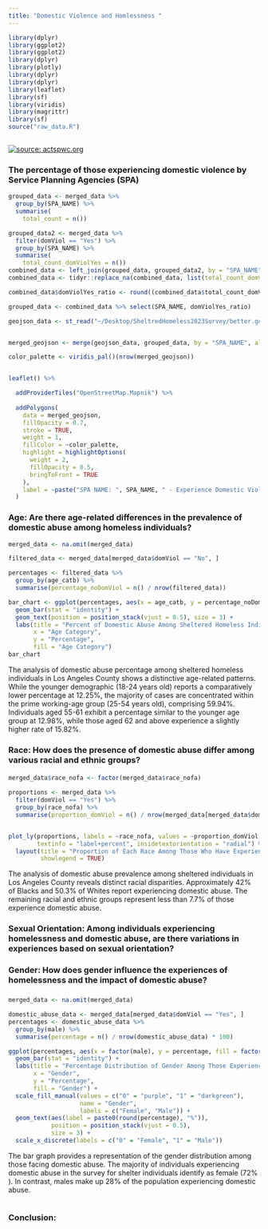 ```yaml
---
title: "Domestic Violence and Homlessness "
---
```


```r
library(dplyr)
library(ggplot2)
library(ggplot2)
library(dplyr)
library(plotly)
library(dplyr)
library(dplyr)
library(leaflet)
library(sf)
library(viridis)
library(magrittr)
library(sf)
source("raw_data.R")



```

[![source: actspwc.org](images/grafic-background-violence.jpg)](https://www.actspwc.org/services/domestic-violence?page_id=67?page_id=67?page_id=21?page_id=67?page_id=67?page_id=21?page_id=21?page_id=67?page_id=21?page_id=21?page_id=67?page_id=21?page_id=21?page_id=67?page_id=67?page_id=21?page_id=67?page_id=21?page_id=67?page_id=67?page_id=21?page_id=21?page_id=67?page_id=67?page_id=21?page_id=67?page_id=21?page_id=67?page_id=21?page_id=67?page_id=21?tmpl=component&print=1?tmpl=component&print=1?tmpl=component&print=1)

### The percentage of those experiencing domestic violence by Service Planning Agencies (SPA)

```r

grouped_data <- merged_data %>%
  group_by(SPA_NAME) %>%
  summarise(
    total_count = n())

grouped_data2 <- merged_data %>%
  filter(domViol == "Yes") %>%
  group_by(SPA_NAME) %>%
  summarise(
    total_count_domViolYes = n())
combined_data <- left_join(grouped_data, grouped_data2, by = "SPA_NAME")
combined_data <- tidyr::replace_na(combined_data, list(total_count_domViolYes = 0))

combined_data$domViolYes_ratio <- round((combined_data$total_count_domViolYes / combined_data$total_count) * 100, 2)

grouped_data <- combined_data %>% select(SPA_NAME, domViolYes_ratio)

geojson_data <- st_read("~/Desktop/SheltredHomeless2023Survey/better.geojson", quiet = TRUE)


merged_geojson <- merge(geojson_data, grouped_data, by = "SPA_NAME", all.x = TRUE)

color_palette <- viridis_pal()(nrow(merged_geojson))


leaflet() %>%

  addProviderTiles("OpenStreetMap.Mapnik") %>%
  
  addPolygons(
    data = merged_geojson,
    fillOpacity = 0.7,
    stroke = TRUE,
    weight = 1,
    fillColor = ~color_palette,
    highlight = highlightOptions(
      weight = 2,
      fillOpacity = 0.5,
      bringToFront = TRUE
    ),
    label = ~paste("SPA NAME: ", SPA_NAME, " - Experience Domestic Violence (%): ", domViolYes_ratio)
  )

```

### **Age: Are there age-related differences in the prevalence of domestic abuse among homeless individuals?**

```r
merged_data <- na.omit(merged_data)

filtered_data <- merged_data[merged_data$domViol == "No", ]

percentages <- filtered_data %>%
  group_by(age_catb) %>%
  summarise(percentage_noDomViol = n() / nrow(filtered_data))

bar_chart <- ggplot(percentages, aes(x = age_catb, y = percentage_noDomViol, fill = age_catb, label = scales::percent(percentage_noDomViol))) +
  geom_bar(stat = "identity") +
  geom_text(position = position_stack(vjust = 0.5), size = 3) +
  labs(title = "Percent of Domestic Abuse Among Sheltered Homeless Individuals by Age (No Domestic Violence)",
       x = "Age Category",
       y = "Percentage",
       fill = "Age Category")
bar_chart


```

The analysis of domestic abuse percentage among sheltered homeless individuals in Los Angeles County shows a distinctive age-related patterns. While the younger demographic (18-24 years old) reports a comparatively lower percentage at 12.25%, the majority of cases are concentrated within the prime working-age group (25-54 years old), comprising 59.94%. Individuals aged 55-61 exhibit a percentage similar to the younger age group at 12.98%, while those aged 62 and above experience a slightly higher rate of 15.82%.

### Race: How does the presence of domestic abuse differ among various racial and ethnic groups?

#### 

```r
merged_data$race_nofa <- factor(merged_data$race_nofa)

proportions <- merged_data %>%
  filter(domViol == "Yes") %>%
  group_by(race_nofa) %>%
  summarise(proportion_domViol = n() / nrow(merged_data[merged_data$domViol == "Yes", ]))


plot_ly(proportions, labels = ~race_nofa, values = ~proportion_domViol, type = "pie",
        textinfo = "label+percent", insidetextorientation = "radial") %>%
  layout(title = "Proportion of Each Race Among Those Who Have Experienced Domestic Abuse",
         showlegend = TRUE)
```

The analysis of domestic abuse prevalence among sheltered individuals in Los Angeles County reveals distinct racial disparities. Approximately 42% of Blacks and 50.3% of Whites report experiencing domestic abuse. The remaining racial and ethnic groups represent less than 7.7% of those experience domestic abuse.

### Sexual Orientation: Among individuals experiencing homelessness and domestic abuse, are there variations in experiences based on sexual orientation?

### 

### Gender: How does gender influence the experiences of homelessness and the impact of domestic abuse?

### 

```r


merged_data <- na.omit(merged_data)

domestic_abuse_data <- merged_data[merged_data$domViol == "Yes", ]
percentages <- domestic_abuse_data %>%
  group_by(male) %>%
  summarise(percentage = n() / nrow(domestic_abuse_data) * 100)

ggplot(percentages, aes(x = factor(male), y = percentage, fill = factor(male))) +
  geom_bar(stat = "identity") +
  labs(title = "Percentage Distribution of Gender Among Those Experiencing Domestic Abuse",
       x = "Gender",
       y = "Percentage",
       fill = "Gender") +
  scale_fill_manual(values = c("0" = "purple", "1" = "darkgreen"),
                    name = "Gender",
                    labels = c("Female", "Male")) +
  geom_text(aes(label = paste0(round(percentage), "%")),
            position = position_stack(vjust = 0.5),
            size = 3) + 
  scale_x_discrete(labels = c("0" = "Female", "1" = "Male")) 

```

The bar graph provides a representation of the gender distribution among those facing domestic abuse. The majority of individuals experiencing domestic abuse in the survey for shelter individuals identify as female (72% ). In contrast, males make up 28% of the population experiencing domestic abuse.

```r

 

```

### Conclusion:
